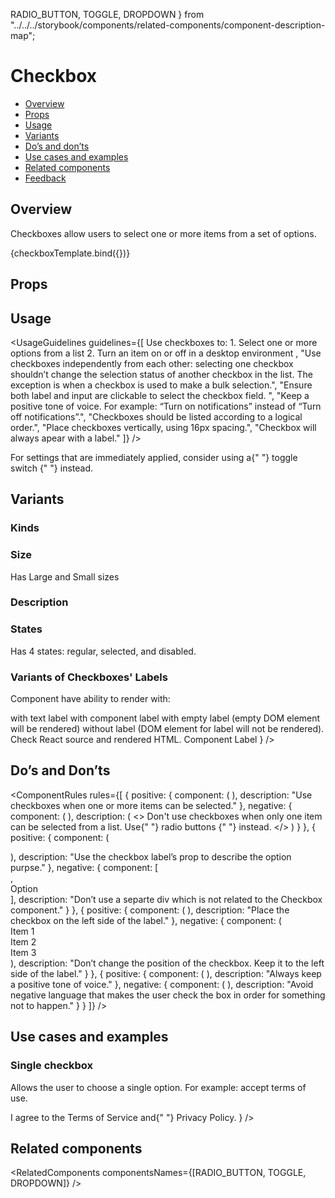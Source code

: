   RADIO_BUTTON,
  TOGGLE,
  DROPDOWN
} from "../../../storybook/components/related-components/component-description-map";

<Meta title="Inputs/Checkbox" component={Checkbox} />

<!--- Component template -->


<!--- Component documentation -->

# Checkbox

- [Overview](#overview)
- [Props](#props)
- [Usage](#usage)
- [Variants](#variants)
- [Do’s and don’ts](#dos-and-donts)
- [Use cases and examples](#use-cases-and-examples)
- [Related components](#related-components)
- [Feedback](#feedback)

## Overview

Checkboxes allow users to select one or more items from a set of options.

<Canvas>
  <Story name="Overview" args={{ label: "Option", defaultChecked: true }}>
    {checkboxTemplate.bind({})}
  </Story>
</Canvas>

## Props

<ArgsTable of={Checkbox} />

## Usage

<UsageGuidelines
  guidelines={[
    <span className="l3-style-story-checkbox_list">
      Use checkboxes to:
      <span className="l3-style-story-checkbox_list-item">1. Select one or more options from a list</span>
      <span className="l3-style-story-checkbox_list-item">2. Turn an item on or off in a desktop environment</span>
    </span>,
    "Use checkboxes independently from each other: selecting one checkbox shouldn’t change the selection status of another checkbox in the list. The exception is when a checkbox is used to make a bulk selection.",
    "Ensure both label and input are clickable to select the checkbox field. ",
    "Keep a positive tone of voice. For example: “Turn on notifications” instead of “Turn off notifications”.",
    "Checkboxes should be listed according to a logical order.",
    "Place checkboxes vertically, using 16px spacing.",
    "Checkbox will always apear with a label."
  ]}
/>

<Tip title="Am I using the right component?">
  For settings that are immediately applied, consider using a{" "}
  <Link href="/?path=/docs/inputs-toggle--overview" size={Link.sizes.SMALL} withoutSpacing>
    toggle switch
  </Link>{" "}
  instead.
</Tip>

## Variants

### Kinds

<Canvas>
  <Story name="Kinds">
    <Checkbox label="primary" kind="primary" />
    <Checkbox label="secondary" kind="secondary" />
  </Story>
</Canvas>

### Size

Has Large and Small sizes

<Canvas>
  <Story name="Size">
    <Checkbox label="large" size="large" />
    <Checkbox label="large" size="large" disabled />
    <Checkbox label="small" size="small" />
    <Checkbox label="small" size="small" disabled />
  </Story>
</Canvas>

### Description

<Canvas>
  <Story name="Description">
    <Checkbox
      label="Checkbox with description"
      size="large"
      description="Helpful description of the option which may briefly highlight side effects or conditions of the option."
    />
    <Checkbox
      label="Checkbox with description"
      size="small"
      description="Helpful description of the option which may briefly highlight side effects or conditions of the option."
      kind="secondary"
    />
  </Story>
</Canvas>

### States

Has 4 states: regular, selected, and disabled.

<Canvas>
  <Story name="States">
    <Checkbox label="Regular" />
    <Checkbox label="Selected" checked />
    <Checkbox label="Indeterminate" indeterminate />
    <Checkbox label="Disabled" disabled />
    <Checkbox label="Disabled checked" disabled checked />
    <Checkbox label="Disabled indeterminate" disabled indeterminate />
  </Story>
</Canvas>

### Variants of Checkboxes' Labels

Component have ability to render with:

<UnstyledList>
  <UnstyledListItem>with text label</UnstyledListItem>
  <UnstyledListItem>with component label</UnstyledListItem>
  <UnstyledListItem>with empty label (empty DOM element will be rendered)</UnstyledListItem>
  <UnstyledListItem>without label (DOM element for label will not be rendered).</UnstyledListItem>
</UnstyledList>
Check React source and rendered HTML.

<Canvas>
  <Story name="Labels">
    <Checkbox ariaLabel="With Label" label="With label" />
    <Checkbox
      ariaLabel="With Component Label"
      label={
        <span class="custom-component-label">
          <Calendar size="12" />
          Component Label
        </span>
      }
    />
    <Checkbox ariaLabel="With Empty Label" label="" />
    <Checkbox ariaLabel="Without Label" label={false} />
  </Story>
</Canvas>

## Do’s and Don’ts

<ComponentRules
  rules={[
    {
      positive: {
        component: (
          <DialogContentContainer className="l3-style-story-checkbox_wrapper">
            <Checkbox label="Item 1" name="Item 1" />
            <Checkbox label="Item 2" name="Item 2" checked />
            <Checkbox label="Item 3" name="Item 3" checked />
          </DialogContentContainer>
        ),
        description: "Use checkboxes when one or more items can be selected."
      },
      negative: {
        component: (
          <DialogContentContainer className="l3-style-story-checkbox_wrapper">
            <Checkbox label="Item 1" name="Item 1" checked />
            <Checkbox label="Item 2" name="Item 2" disabled />
            <Checkbox label="Item 3" name="Item 3" disabled />
          </DialogContentContainer>
        ),
        description: (
          <>
            Don't use checkboxes when only one item can be selected from a list. Use{" "}
            <Link href="/?path=/docs/inputs-radio-button--overview" withoutSpacing>
              radio buttons
            </Link>{" "}
            instead.
          </>
        )
      }
    },
    {
      positive: {
        component: (
          <div className="l3-style-story-checkbox_border">
            <Checkbox label="Option" checked />
          </div>
        ),
        description: "Use the checkbox label’s prop to describe the option purpse."
      },
      negative: {
        component: [
          <div className="l3-style-story-checkbox_border">
            <Checkbox className="l3-style-story-checkbox_minus-margin" checked />
          </div>,
          <div className="l3-style-story-checkbox_border">Option</div>
        ],
        description: "Don’t use a separte div which is not related to the Checkbox component."
      }
    },
    {
      positive: {
        component: (
          <DialogContentContainer className="l3-style-story-checkbox_wrapper">
            <Checkbox label="Item 1" name="Item 1" />
            <Checkbox label="Item 2" name="Item 2" checked />
            <Checkbox label="Item 3" name="Item 3" checked />
          </DialogContentContainer>
        ),
        description: "Place the checkbox on the left side of the label."
      },
      negative: {
        component: (
          <DialogContentContainer className="l3-style-story-checkbox_wrapper">
            <div className="l3-style-story-checkbox_inline-wrapper">
              <span>Item 1</span>
              <Checkbox className="l3-style-story-checkbox_minus-margin" />
            </div>
            <div className="l3-style-story-checkbox_inline-wrapper">
              <span>Item 2</span>
              <Checkbox className="l3-style-story-checkbox_minus-margin" checked />
            </div>
            <div className="l3-style-story-checkbox_inline-wrapper">
              <span>Item 3</span>
              <Checkbox className="l3-style-story-checkbox_minus-margin" checked />
            </div>
          </DialogContentContainer>
        ),
        description: "Don’t change the position of the checkbox. Keep it to the left side of the label."
      }
    },
    {
      positive: {
        component: (
          <DialogContentContainer className="l3-style-story-checkbox_wrapper">
            <Checkbox label="Only show incomplete items" checked />
          </DialogContentContainer>
        ),
        description: "Always keep a positive tone of voice."
      },
      negative: {
        component: (
          <DialogContentContainer className="l3-style-story-checkbox_wrapper">
            <Checkbox label="Hide done items" checked />
          </DialogContentContainer>
        ),
        description: "Avoid negative language that makes the user check the box in order for something not to happen."
      }
    }
  ]}
/>

## Use cases and examples

### Single checkbox

Allows the user to choose a single option. For example: accept terms of use.

<Canvas>
  <Story name="Single checkbox">
    <Checkbox
      checked
      label={
        <>
          I agree to the <span className="element-type-link">Terms of Service</span> and{" "}
          <span className="element-type-link">Privacy Policy.</span>
        </>
      }
    />
  </Story>
</Canvas>

## Related components

<RelatedComponents componentsNames={[RADIO_BUTTON, TOGGLE, DROPDOWN]} />
